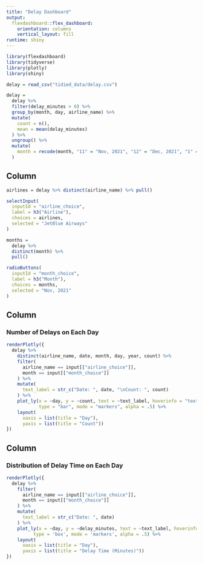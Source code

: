```yaml
---
title: "Delay Dashboard"
output: 
  flexdashboard::flex_dashboard:
    orientation: columns
    vertical_layout: fill
runtime: shiny
---
```


<style>                     
.navbar {
  background-color:white;
  border-color:white;
}
.navbar-brand {
color:black!important;
}
</style> 


```r
library(flexdashboard)
library(tidyverse)
library(plotly)
library(shiny)

delay = read_csv("tidied_data/delay.csv")

delay = 
  delay %>% 
  filter(delay_minutes > 0) %>% 
  group_by(month, day, airline_name) %>% 
  mutate(
    count = n(),
    mean = mean(delay_minutes)
  ) %>% 
  ungroup() %>% 
  mutate(
    month = recode(month, "11" = "Nov, 2021", "12" = "Dec, 2021", "1" = "Jan, 2022")
  ) 
```


Column {.sidebar}
-----------------------------------------------------------------------

```r
airlines = delay %>% distinct(airline_name) %>% pull()

selectInput(
  inputId = "airline_choice",
  label = h3("Airline"),
  choices = airlines,
  selected = "JetBlue Airways"
)

months = 
  delay %>% 
  distinct(month) %>% 
  pull()

radioButtons(
  inputId = "month_choice",
  label = h3("Month"),
  choices = months,
  selected = "Nov, 2021"
)
```


Column {data-width=600}
-----------------------------------------------------------------------

### Number of Delays on Each Day 

```r
renderPlotly({
  delay %>%
    distinct(airline_name, date, month, day, year, count) %>% 
    filter(
      airline_name == input[["airline_choice"]],
      month == input[["month_choice"]]
    ) %>% 
    mutate(
      text_label = str_c("Date: ", date, "\nCount: ", count)
    ) %>% 
    plot_ly(x = ~day, y = ~count, text = ~text_label, hoverinfo = "text",
            type = "bar", mode = "markers", alpha = .5) %>% 
    layout(
      xaxis = list(title = "Day"),
      yaxis = list(title = "Count"))
})
```


Column {data-width=600}
-----------------------------------------------------------------------

### Distribution of Delay Time on Each Day

```r
renderPlotly({
  delay %>% 
    filter(
      airline_name == input[["airline_choice"]],
      month == input[["month_choice"]]
    ) %>% 
    mutate(
      text_label = str_c("Date: ", date)
    ) %>% 
    plot_ly(x = ~day, y = ~delay_minutes, text = ~text_label, hoverinfo = "text",
          type = 'box', mode = 'markers', alpha = .5) %>% 
    layout(
      xaxis = list(title = "Day"),
      yaxis = list(title = "Delay Time (Minutes)"))
})
```


